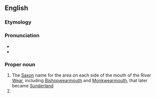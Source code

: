 ==English==
{{wp}}

===Etymology===
{{compound|en|Wear|mouth}}

===Pronunciation===
* {{IPA|en|/wɪə(ɹ)məθ/}}
* {{rhymes|en|ɪə(ɹ)məθ|s=2}}

===Proper noun===
{{en-proper noun}}

# The [[Saxon]] name for the area on each side of the mouth of the River [[Wear]], including [[Bishopwearmouth]] and [[Monkwearmouth]], that later became [[Sunderland]]
# {{surname|en}}